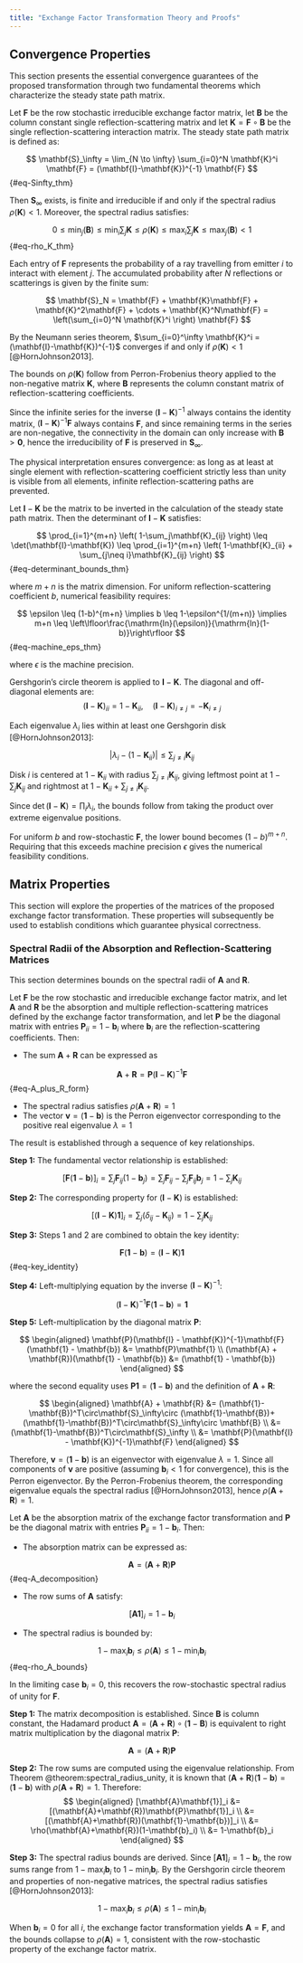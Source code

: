 ```yaml
---
title: "Exchange Factor Transformation Theory and Proofs"
---
```


## Convergence Properties {#sec-convergence_props}

This section presents the essential convergence guarantees of the proposed transformation through two fundamental theorems which characterize the steady state path matrix.

::: {.theorem data-title="Convergence and Irreducibility of the Steady State Path" #theorem-convergence}

Let $\mathbf{F}$ be the row stochastic irreducible exchange factor matrix, let $\mathbf{B}$ be the column constant single reflection-scattering matrix and let $\mathbf{K}=\mathbf{F}\circ\mathbf{B}$ be the single reflection-scattering interaction matrix.
The steady state path matrix is defined as:

$$
\mathbf{S}_\infty = \lim_{N \to \infty} \sum_{i=0}^N \mathbf{K}^i \mathbf{F} = (\mathbf{I}-\mathbf{K})^{-1} \mathbf{F}
$$ {#eq-Sinfty_thm}

Then $\mathbf{S}_\infty$ exists, is finite and irreducible if and only if the spectral radius $\rho(\mathbf{K}) < 1$.
Moreover, the spectral radius satisfies:

$$
0 \leq \min_j(\mathbf{B}) \leq \min_i\sum_j\mathbf{K} \leq \rho(\mathbf{K})\leq\max_i\sum_j\mathbf{K} \leq \max_j(\mathbf{B}) < 1
$$ {#eq-rho_K_thm}

:::

::: {.proof}

Each entry of $\mathbf{F}$ represents the probability of a ray travelling from emitter $i$ to interact with element $j$.
The accumulated probability after $N$ reflections or scatterings is given by the finite sum:

$$
\mathbf{S}_N = \mathbf{F} + \mathbf{K}\mathbf{F} + \mathbf{K}^2\mathbf{F} + \cdots + \mathbf{K}^N\mathbf{F} = \left(\sum_{i=0}^N \mathbf{K}^i \right) \mathbf{F}
$$

By the Neumann series theorem, $\sum_{i=0}^\infty \mathbf{K}^i = (\mathbf{I}-\mathbf{K})^{-1}$ converges if and only if $\rho(\mathbf{K}) < 1$ [@HornJohnson2013].

The bounds on $\rho(\mathbf{K})$ follow from Perron-Frobenius theory applied to the non-negative matrix $\mathbf{K}$, where $\mathbf{B}$ represents the column constant matrix of reflection-scattering coefficients.

Since the infinite series for the inverse $(\mathbf{I}-\mathbf{K})^{-1}$ always contains the identity matrix, $(\mathbf{I}-\mathbf{K})^{-1}\mathbf{F}$ always contains $\mathbf{F}$, and since remaining terms in the series are non-negative, the connectivity in the domain can only increase with $\mathbf{B}>\mathbf{0}$, hence the irreducibility of $\mathbf{F}$ is preserved in $\mathbf{S}_\infty$.

:::

The physical interpretation ensures convergence: as long as at least at single element with reflection-scattering coefficient strictly less than unity is visible from all elements, infinite reflection-scattering paths are prevented.

::: {.theorem data-title="Numerical Stability of the Steady State Path" #theorem-gershgorin}

Let $\mathbf{I}-\mathbf{K}$ be the matrix to be inverted in the calculation of the steady state path matrix.
Then the determinant of $\mathbf{I}-\mathbf{K}$ satisfies:

$$
\prod_{i=1}^{m+n} \left( 1-\sum_j\mathbf{K}_{ij} \right) \leq \det(\mathbf{I}-\mathbf{K}) \leq \prod_{i=1}^{m+n} \left( 1-\mathbf{K}_{ii} + \sum_{j\neq i}\mathbf{K}_{ij} \right)
$$ {#eq-determinant_bounds_thm}

where $m+n$ is the matrix dimension.
For uniform reflection-scattering coefficient $b$, numerical feasibility requires:

$$
\epsilon \leq (1-b)^{m+n} \implies b \leq 1-\epsilon^{1/(m+n)} \implies m+n \leq \left\lfloor\frac{\mathrm{ln}(\epsilon)}{\mathrm{ln}(1-b)}\right\rfloor
$$ {#eq-machine_eps_thm}

where $\epsilon$ is the machine precision.

:::

::: {.proof}

Gershgorin's circle theorem is applied to $\mathbf{I}-\mathbf{K}$.
The diagonal and off-diagonal elements are:
$$
(\mathbf{I}-\mathbf{K})_{ii} = 1-\mathbf{K}_{ii}, \quad (\mathbf{I}-\mathbf{K})_{i \neq j} = -\mathbf{K}_{i \neq j}
$$

Each eigenvalue $\lambda_i$ lies within at least one Gershgorin disk [@HornJohnson2013]:

$$
|\lambda_i - (1-\mathbf{K}_{ii})| \leq \sum_{j\neq i} \mathbf{K}_{ij}
$$

Disk $i$ is centered at $1-\mathbf{K}_{ii}$ with radius $\sum_{j\neq i} \mathbf{K}_{ij}$, giving leftmost point at $1-\sum_j \mathbf{K}_{ij}$ and rightmost at $1-\mathbf{K}_{ii} + \sum_{j\neq i}\mathbf{K}_{ij}$.

Since $\det(\mathbf{I}-\mathbf{K}) = \prod_i \lambda_i$, the bounds follow from taking the product over extreme eigenvalue positions.

For uniform $b$ and row-stochastic $\mathbf{F}$, the lower bound becomes $(1-b)^{m+n}$. Requiring that this exceeds machine precision $\epsilon$ gives the numerical feasibility conditions.

:::

## Matrix Properties {#sec-matrix_props}

This section will explore the properties of the matrices of the proposed exchange factor transformation.
These properties will subsequently be used to establish conditions which guarantee physical correctness.

### Spectral Radii of the Absorption and Reflection-Scattering Matrices

This section determines bounds on the spectral radii of $\mathbf{A}$ and $\mathbf{R}$.

::: {.theorem data-title="Spectral Radius of Combined Absorption and Reflection-Scattering" #theorem-spectral_radius_unity}

Let $\mathbf{F}$ be the row stochastic and irreducible exchange factor matrix, and let $\mathbf{A}$ and $\mathbf{R}$ be the absorption and multiple reflection-scattering matrices defined by the exchange factor transformation, and let $\mathbf{P}$ be the diagonal matrix with entries $\mathbf{P}_{ii} = 1-\mathbf{b}_i$ where $\mathbf{b}_i$ are the reflection-scattering coefficients. Then:

- The sum $\mathbf{A} + \mathbf{R}$ can be expressed as

$$
\mathbf{A} + \mathbf{R} = \mathbf{P}(\mathbf{I} - \mathbf{K})^{-1}\mathbf{F}
$$ {#eq-A_plus_R_form}

- The spectral radius satisfies $\rho(\mathbf{A} + \mathbf{R}) = 1$
- The vector $\mathbf{v} = (\mathbf{1} - \mathbf{b})$ is the Perron eigenvector corresponding to the positive real eigenvalue $\lambda = 1$

:::

::: {.proof}
The result is established through a sequence of key relationships.

**Step 1:** The fundamental vector relationship is established:

$$
[\mathbf{F}(\mathbf{1} - \mathbf{b})]_i = \sum_j \mathbf{F}_{ij}(1 - \mathbf{b}_j) = \sum_j \mathbf{F}_{ij} - \sum_j \mathbf{F}_{ij} \mathbf{b}_j = 1 - \sum_j \mathbf{K}_{ij}
$$

**Step 2:** The corresponding property for $(\mathbf{I} - \mathbf{K})$ is established:

$$
[(\mathbf{I} - \mathbf{K})\mathbf{1}]_i = \sum_j (\delta_{ij} - \mathbf{K}_{ij}) = 1 - \sum_j \mathbf{K}_{ij}
$$

**Step 3:** Steps 1 and 2 are combined to obtain the key identity:

$$
\mathbf{F}(\mathbf{1} - \mathbf{b}) = (\mathbf{I} - \mathbf{K})\mathbf{1}
$$ {#eq-key_identity}

**Step 4:** Left-multiplying equation \eqref{eq:key_identity} by the inverse $(\mathbf{I} - \mathbf{K})^{-1}$:

$$
(\mathbf{I} - \mathbf{K})^{-1}\mathbf{F}(\mathbf{1} - \mathbf{b}) = \mathbf{1}
$$

**Step 5:** Left-multiplication by the diagonal matrix $\mathbf{P}$:

$$
\begin{aligned}
\mathbf{P}(\mathbf{I} - \mathbf{K})^{-1}\mathbf{F}(\mathbf{1} - \mathbf{b}) &= \mathbf{P}\mathbf{1} \\
(\mathbf{A} + \mathbf{R})(\mathbf{1} - \mathbf{b}) &= (\mathbf{1} - \mathbf{b})
\end{aligned}
$$

where the second equality uses $\mathbf{P}\mathbf{1} = (\mathbf{1} - \mathbf{b})$ and the definition of $\mathbf{A} + \mathbf{R}$:

$$
\begin{aligned}
	\mathbf{A} + \mathbf{R} &= (\mathbf{1}-\mathbf{B})^T\circ\mathbf{S}_\infty\circ (\mathbf{1}-\mathbf{B})+(\mathbf{1}-\mathbf{B})^T\circ\mathbf{S}_\infty\circ \mathbf{B} \\
	&= (\mathbf{1}-\mathbf{B})^T\circ\mathbf{S}_\infty \\
	&= \mathbf{P}(\mathbf{I} - \mathbf{K})^{-1}\mathbf{F}
\end{aligned}
$$

Therefore, $\mathbf{v} = (\mathbf{1} - \mathbf{b})$ is an eigenvector with eigenvalue $\lambda = 1$.
Since all components of $\mathbf{v}$ are positive (assuming $\mathbf{b}_i < 1$ for convergence), this is the Perron eigenvector.
By the Perron-Frobenius theorem, the corresponding eigenvalue equals the spectral radius [@HornJohnson2013], hence $\rho(\mathbf{A} + \mathbf{R}) = 1$.

:::

::: {.theorem data-title="Spectral Radius of Absorption" #theorem-spectral_radius_absorption}

Let $\mathbf{A}$ be the absorption matrix of the exchange factor transformation and $\mathbf{P}$ be the diagonal matrix with entries $\mathbf{P}_{ii} = 1-\mathbf{b}_i$. Then:

- The absorption matrix can be expressed as:

$$
\mathbf{A} = (\mathbf{A}+\mathbf{R})\mathbf{P}
$$ {#eq-A_decomposition}

- The row sums of $\mathbf{A}$ satisfy:

$$
[\mathbf{A}\mathbf{1}]_i = 1-\mathbf{b}_i
$$

- The spectral radius is bounded by:

$$
1-\max_i \mathbf{b}_i \leq \rho(\mathbf{A}) \leq 1-\min_i \mathbf{b}_i
$$ {#eq-rho_A_bounds}

In the limiting case $\mathbf{b}_i = 0$, this recovers the row-stochastic spectral radius of unity for $\mathbf{F}$.

:::

::: {.proof}

**Step 1:** The matrix decomposition is established.
Since $\mathbf{B}$ is column constant, the Hadamard product $\mathbf{A} = (\mathbf{A}+\mathbf{R})\circ (\mathbf{1}-\mathbf{B})$ is equivalent to right matrix multiplication by the diagonal matrix $\mathbf{P}$:

$$
\mathbf{A} = (\mathbf{A}+\mathbf{R})\mathbf{P}
$$

**Step 2:** The row sums are computed using the eigenvalue relationship.
From Theorem @theorem:spectral_radius_unity, it is known that $(\mathbf{A}+\mathbf{R})(\mathbf{1} - \mathbf{b}) = (\mathbf{1} - \mathbf{b})$ with $\rho(\mathbf{A}+\mathbf{R}) = 1$.
Therefore:
$$
\begin{aligned}
[\mathbf{A}\mathbf{1}]_i &= [(\mathbf{A}+\mathbf{R})\mathbf{P}\mathbf{1}]_i \\
&= [(\mathbf{A}+\mathbf{R})(\mathbf{1}-\mathbf{b})]_i \\
&= \rho(\mathbf{A}+\mathbf{R})(1-\mathbf{b}_i) \\
&= 1-\mathbf{b}_i
\end{aligned}
$$

**Step 3:** The spectral radius bounds are derived.
Since $[\mathbf{A}\mathbf{1}]_i = 1-\mathbf{b}_i$, the row sums range from $1-\max_i \mathbf{b}_i$ to $1-\min_i \mathbf{b}_i$.
By the Gershgorin circle theorem and properties of non-negative matrices, the spectral radius satisfies [@HornJohnson2013]:

$$
1-\max_i \mathbf{b}_i \leq \rho(\mathbf{A}) \leq 1-\min_i \mathbf{b}_i
$$

When $\mathbf{b}_i = 0$ for all $i$, the exchange factor transformation yields $\mathbf{A} = \mathbf{F}$, and the bounds collapse to $\rho(\mathbf{A}) = 1$, consistent with the row-stochastic property of the exchange factor matrix.

:::
